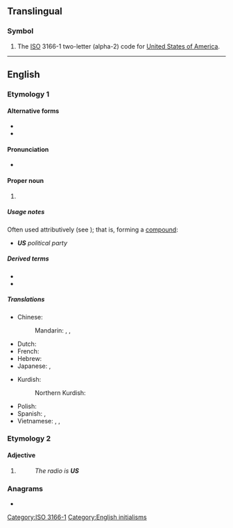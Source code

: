 {{also|Appendix:Variations of "us"}}
==Translingual==

===Symbol===
{{head|mul|symbol}}

# The [[ISO]] 3166-1 two-letter (alpha-2) code for [[United States of America]].

[[Category:ISO 3166-1]]

----

==English==

===Etymology 1===

====Alternative forms====
* {{l|en|U.S.}}
* {{l|en|U. S.}}

====Pronunciation====
* {{IPA|/juː.ɛs/|lang=en}}

====Proper noun====
{{en-proper noun}}

# {{abbreviation of|United States|lang=en}}

=====Usage notes=====
Often used attributively (see {{ll|en|attributive noun}}); that is, forming a [[compound]]:
* '''''US''' political party''

=====Derived terms=====
* {{l|en|US-ian}}
* {{l|en|US American}}

=====Translations=====
{{trans-top-also|abbreviation of United States|USA}}
* Chinese:
*: Mandarin: {{t+|cmn|美|tr=Měi|sc=Hani}}, {{t+|cmn|美國|sc=Hani}}, {{t+|cmn|美国|tr=Měiguó|sc=Hani}}
* Dutch: {{t+|nl|VS|m-p}}
* French: {{t+|fr|EU|m-p}}
* Hebrew: {{t|he|ארה״ב|f|tr=arháb|alt=ארה"ב}}
* Japanese: {{t+|ja|米|tr=べい, Bei}}, {{t+|ja|米国|tr=べいこく, Beikoku}}
{{trans-mid}}
* Kurdish:
*: Northern Kurdish: {{t|kmr|AY}}
* Polish: {{t|pl|St.Zj.|m-p}}
* Spanish: {{t+|es|EE. UU.|m-p}}, {{t|es|EU|m-p}}
* Vietnamese: {{t+|vi|Mỹ}}, {{t|vi|Mỹ Quốc}}, {{t+|vi|Hoa Kỳ}}
{{trans-bottom}}

===Etymology 2===

====Adjective====
{{en-adj|?}}

# {{abbreviation of|unserviceable|lang=en}}
#: ''The radio is '''US''' ''

===Anagrams===
* {{anagrams|en|a=su|SU|Su}}

[[Category:English initialisms]]
